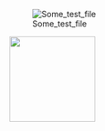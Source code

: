 [[File:Some test file]]

<img src="https://server/confluence/download/attachments/123456789/image2021-8-17_10-15-14.png?version=1&modificationDate=1914846492120&api=v2" height="150" />
